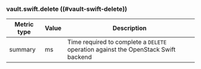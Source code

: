### vault.swift.delete ((#vault-swift-delete))

Metric type | Value | Description
----------- | ----- | -----------
summary     | ms    | Time required to complete a `DELETE` operation against the OpenStack Swift backend